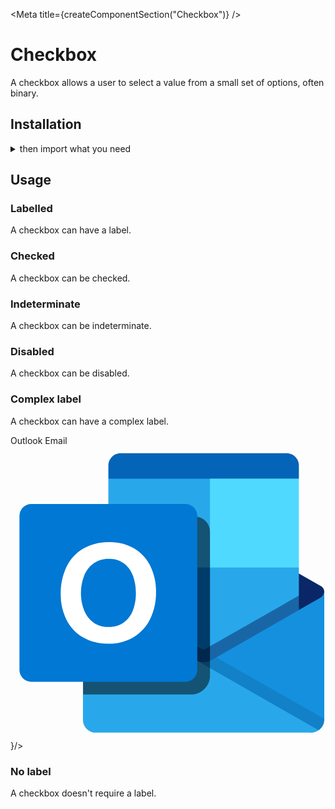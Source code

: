 
<Meta title={createComponentSection("Checkbox")} />

<SemanticLink docPath="/modules/checkbox" />

# Checkbox

A checkbox allows a user to select a value from a small set of options, often binary.

## Installation

<PackageInstallation />

<details><summary >then import what you need</summary>

```javascript
    import { Checkbox } from "semantic-ui-react";
```
</details>

## Usage

### Labelled

A checkbox can have a label.

<Preview>
    <Story name="labelled">
        <Checkbox label="Milky Way" />
    </Story>
</Preview>

### Checked

A checkbox can be checked.

<Preview>
    <Story name="checked">
        <Checkbox defaultChecked label="Milky Way" />
    </Story>
</Preview>

### Indeterminate

A checkbox can be indeterminate.

<Preview>
    <Story name="indeterminate">
        <Checkbox defaultIndeterminate label="Milky Way" />
    </Story>
</Preview>

### Disabled

A checkbox can be disabled.

<Preview>
    <Story name="disabled">
        <Checkbox disabled label="Milky Way" />
    </Story>
</Preview>

### Complex label

A checkbox can have a complex label.

<Preview>
    <Story name="complex label">
        <Checkbox label={
            <label>Outlook Email
                <div className="flex">
                    <svg viewBox="0 0 31 29" className="w6 h6 ml2">
                        <g id="Page-1" stroke="none" stroke-width="1" fill="none" fill-rule="evenodd">
                            <g id="outlook" transform="translate(0.880859, -0.528320)">
                                <rect id="Rectangle" x="0" y="0" width="30" height="30"></rect>
                                <path d="M26.2896875,1.25 L9.9603,1.25 C9.29187263,1.2500069 8.7500069,1.79187263 8.75,2.4603 L8.75,3.75 L18.75,6.8158 L27.5,3.75 L27.5,2.4603 C27.4999931,1.79186775 26.9581198,1.25 26.2896875,1.25 Z" id="Path" fill="#0364B8" fill-rule="nonzero"></path>
                                <path d="M30,14.896475 C29.999915,14.6607029 29.87404,14.44289 29.6698,14.3251 L29.6698,14.324575 L29.655,14.316175 L29.6540125,14.3155625 L18.9159375,8.1983125 C18.4761883,7.91479658 17.9196879,7.88362214 17.451025,8.11625 L17.4509375,8.11625 C17.4014796,8.14087624 17.3534417,8.16825672 17.30705,8.1982625 L6.59625,14.2884125 L6.5945625,14.289325 L6.580225,14.2974875 L6.580225,14.298025 C6.37592106,14.4157455 6.25002063,14.6335948 6.25002063,14.8693875 C6.25002063,15.1051802 6.37592106,15.3230295 6.580225,15.44075 L6.580225,15.44125 L17.307075,21.5945 C17.3534637,21.6245145 17.4015019,21.6518993 17.4509625,21.676525 L17.45105,21.676525 C17.9195757,21.9097996 18.4764074,21.8786208 18.9159625,21.5945 L29.6531125,15.4777875 L29.6570875,15.4755 L29.669825,15.46825 L29.669825,15.4678 C29.8740399,15.3500126 29.9999023,15.132224 30,14.896475 Z" id="Path" fill="#0A2767" fill-rule="nonzero"></path>
                                <polygon id="Path" fill="#28A8EA" fill-rule="nonzero" points="18.75 3.75 8.75 3.75 8.75 12.5 18.75 22.5 27.5 22.5 27.5 12.5"></polygon>
                                <polyline id="Path" fill="#35B8F1" fill-rule="nonzero" points="29.445 28.51875 6.60625 15.4625 6.60375 15.46125"></polyline>
                                <rect id="Rectangle" fill="#50D9FF" fill-rule="nonzero" x="18.75" y="3.7499875" width="8.75" height="8.75"></rect>
                                <rect id="Rectangle" fill="#0078D4" fill-rule="nonzero" x="8.75" y="12.4999875" width="10" height="12.5000125"></rect>
                                <path d="M18.1251625,24.375 L6.6101625,15.4406625 L7.2230875,14.3626 C7.2230875,14.3626 17.8002875,20.429675 17.9895,20.535275 C18.087131,20.5677449 18.1933767,20.5625191 18.28735,20.520625 C18.44485,20.432125 28.9086875,14.4677625 28.9086875,14.4677625 L29.5320625,15.5463375 L18.1251625,24.375 Z" id="Path" fill="#0A2767" fill-rule="nonzero" opacity="0.5"></path>
                                <polygon id="Path" fill="#1490DF" fill-rule="nonzero" points="17.31375 21.58375 17.35 21.605 17.31375 21.58375"></polygon>
                                <path d="M29.6698,15.4447875 L29.6698,15.445325 L29.656675,15.452825 L29.653325,15.4546625 L18.997575,21.5585625 C18.9512625,21.5884625 18.782275,21.66865 18.782275,21.66865 C18.5754945,21.7706934 18.3479634,21.8236665 18.117375,21.82345 C17.8836456,21.8198906 17.6537463,21.7635268 17.444875,21.658575 L20.9177625,26.47375 L29.444425,28.5183625 C29.7882264,28.2893439 29.9962853,27.9049175 30,27.4918375 L30,14.8735 C29.9999354,15.1092546 29.8740507,15.3270509 29.6698,15.4447875 Z" id="Path" fill="#1490DF" fill-rule="nonzero"></path>
                                <path d="M30,27.4918375 L30,27.3959375 L19.377825,21.3423875 L19,21.5588375 C18.95375,21.588675 18.784925,21.668775 18.784925,21.668775 C18.5783922,21.7707341 18.3511164,21.8236572 18.1207875,21.823425 L18.1191125,21.82335 L18.1173625,21.823425 L18.0723625,21.8219 L18.038325,21.82065 C17.852164,21.8076314 17.6698417,21.7613628 17.5,21.6840375 L17.5,21.711125 L22.5,26.24885 L29.444425,28.5183 C29.7882082,28.2892938 29.9962647,27.9048953 30,27.4918375 L30,27.4918375 Z" id="Path" fill="#000000" fill-rule="nonzero" opacity="0.1"></path>
                                <path d="M17.3134625,21.583475 L8.75,16.4827 L8.75,16.4798 L6.5802,15.44125 L6.5802,15.44075 C6.37596383,15.3229622 6.25008943,15.1051551 6.25,14.8693875 L6.25,27.5 C6.25239761,28.1913324 6.81377613,28.7503571 7.5051125,28.74985 L28.4977,28.74985 C28.8307018,28.786653 29.1660009,28.7046456 29.444425,28.5183 L17.3134625,21.583475 Z" id="Path" fill="#28A8EA" fill-rule="nonzero"></path>
                                <path d="M17.0051625,24.9999125 C17.9232356,24.9401447 18.6623188,24.2231056 18.74985,23.3072625 L18.74985,8.95835 C18.7475091,8.15392152 18.0959909,7.50237533 17.2915625,7.5 L8.75,7.5 L8.75,13.089075 L6.5802,14.3251875 L6.5691375,14.3354125 C6.37091954,14.4376979 6.2459904,14.6416868 6.2449625,14.8647375 C6.2449625,14.8951 6.2401625,14.9181375 6.2401625,14.8813625 L6.2641375,14.8813625 L6.2641375,24.999925 L17.0051625,24.9999125 Z" id="Path" fill="#000000" fill-rule="nonzero" opacity="0.5"></path>
                                <rect id="Back_Plate" fill="#0078D4" fill-rule="nonzero" x="0" y="6.2499875" width="17.49995" height="17.4999125" rx="1.16666"></rect>
                                <path d="M4.6164625,12.467925 C4.97073128,11.7131418 5.54251507,11.0814742 6.2584,10.654025 C7.0515094,10.2000551 7.95450817,9.97374095 8.867975,10 C9.71430274,9.98159605 10.5494035,10.1962024 11.282,10.6203625 C11.9714158,11.0309097 12.526641,11.6329896 12.8801125,12.3533375 C13.2648918,13.1470026 13.4566617,14.0203664 13.4397875,14.902225 C13.4585634,15.8240529 13.2611125,16.7374591 12.8632625,17.569225 C12.5018563,18.3150267 11.9298585,18.9385988 11.21795,19.3628875 C10.4568668,19.8002544 9.59044807,20.0206106 8.7128875,20 C7.84836333,20.0205599 6.99475368,19.8036577 6.2449125,19.3728875 C5.54993202,18.9615493 4.9881017,18.3587839 4.626575,17.6366375 C4.23913726,16.8544405 4.04490328,15.9907459 4.0601625,15.1179875 C4.04317912,14.2039661 4.23336711,13.297962 4.6164625,12.467925 L4.6164625,12.467925 Z M6.36625,16.726075 C6.55523435,17.2032717 6.87553804,17.617168 7.2900625,17.919825 C7.71229977,18.2151257 8.21798121,18.3675034 8.733075,18.35465 C9.28168175,18.3760934 9.82241085,18.2187624 10.273875,17.9063375 C10.6834406,17.6036246 10.995247,17.1874539 11.1707,16.7093375 C11.367704,16.1764514 11.4648667,15.6118357 11.457325,15.04375 C11.463499,14.4706116 11.372294,13.9005867 11.1876,13.3579875 C11.024522,12.8694738 10.7235952,12.4385719 10.3211125,12.11725 C9.88134427,11.7891041 9.34197845,11.6224286 8.79375,11.6452625 C8.26757904,11.6318186 7.75065152,11.7852442 7.3170125,12.0835625 C6.89453572,12.3870635 6.5671173,12.8044893 6.3729875,13.2871 C5.94375701,14.3928121 5.94135087,15.6186865 6.3662375,16.726075 L6.36625,16.726075 Z" id="Shape" fill="#FFFFFF" fill-rule="nonzero"></path>
                            </g>
                        </g>
                    </svg>
                </div>
            </label>
        }/>
    </Story>
</Preview>

### No label

A checkbox doesn't require a label.

<Preview>
    <Story name="no label">
        <Checkbox />
    </Story>
</Preview>

